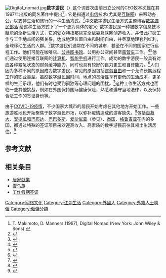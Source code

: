 [[File:Digital_nomad.jpg|thumb]]'''数字游民'''（{{lang-en|Digital Nomads}}）这个词首次由前日立公司的CEO牧本次雄在其1997年出版的同名著作中提出<ref>T. Makimoto, D. Manners (1997), Digital Nomad (New York: John Wiley & Sons).</ref>。它是指通过[[电信|电信]]技术(尤其是[[互联网|互联网]]）来移动办公，以支持生活和旅行的一种生活方式。<ref>{{cite web |last1= Mohn |first1= Tanya |title= How To Succeed At Becoming A Digital Nomad |url= https://www.forbes.com/sites/tanyamohn/2014/03/19/tips-for-becoming-a-successful-digital-nomad/#70f7bd682744 |access-date= 2021-02-01 |archive-date= 2021-03-08 |archive-url= https://web.archive.org/web/20210308015924/https://www.forbes.com/sites/tanyamohn/2014/03/19/tips-for-becoming-a-successful-digital-nomad/#70f7bd682744 |dead-url= no }}</ref>中文数字游民生活方式主题博客[https://jarodise.com/ 数字游民部落] {{Wayback|url=https://jarodise.com/ |date=20210128052648 }}给这种生活方式下了一个更为具体的定义: 数字游民是一种被数字信息技术赋能的全新生活方式，它的受众特指那些完全依靠互联网创造收入，并借此打破工作与工作地点间的强关系，达成地理位置自由和时间自由，并尽享地理套利红利，全球移动生活的人群。<ref>{{cite web |title= 什么是数字游民生活方式？(后疫情时代升级版扫盲贴) |url= https://jarodise.com/the-ultimate-guide-to-digital-nomad-lifestyle-2022-post-pandemic-version}}</ref>数字游民们通常在不同的城市，甚至在不同的国家进行远程工作。他们可能在咖啡店、[[公共图书馆|公共图书馆]]、公用办公空间甚至[[露营车|露营车]]工作。<ref>{{cite web |title= Digital Nomad Definition |url= http://sassyzengirl.com/digital-nomad-definition/ |access-date= 24 August 2016 |archive-date= 2021-02-24 |archive-url= https://web.archive.org/web/20210224074031/https://sassyzengirl.com/digital-nomad-definition/ |dead-url= no }}</ref><ref>{{cite web |url= https://diydifm.com/blog/how-to-become-a-digital-nomad |title= How to become a digital nomad |work= DIY DIFM |access-date= November 19, 2017 |archive-date= 2018-08-01 |archive-url= https://web.archive.org/web/20180801220901/https://diydifm.com/blog/how-to-become-a-digital-nomad |dead-url= no }}</ref>他们通过使用连接互联网的[[计算机|计算机]]、[[智能手机|智能手机]]进行工作。成功的数字游民一般具有对应各种紧急状态的财务缓冲能力，同时也具有较好的自力更生和自律能力。<ref>{{cite journal |last1=Cook |first1=Dave |title=The freedom trap: digital nomads and the use of disciplining practices to manage work/leisure boundaries |journal=Information Technology & Tourism |date=12 March 2020}}</ref>人们因为多种不同的原因成为数字游民，常见的原因包括[[财务自由|财务自由]]和一个允许长期远程工作的职业类型。虽然数字游民因时间、地点的灵活性享有更低的生活成本、更多样的生活乐趣，他们有时也受到孤独等心理问题的困扰。<ref>{{Cite news|last=Moss|first=Jennifer|date=2018-11-30|title=Helping Remote Workers Avoid Loneliness and Burnout|work=Harvard Business Review|url=https://hbr.org/2018/11/helping-remote-workers-avoid-loneliness-and-burnout|access-date=2020-06-12|issn=0017-8012|archive-date=2021-03-08|archive-url=https://web.archive.org/web/20210308184726/https://hbr.org/2018/11/helping-remote-workers-avoid-loneliness-and-burnout|dead-url=no}}</ref>这种工作生活方式也面临一些其他挑战，例如在外国保持国际健康保险，熟悉和遵守当地法律，以及保持合法工作的签证身份等。

由于[[2019冠状病毒病疫情|COVID-19疫情]]，不少国家大城市的居民开始考虑在其他地方开始工作。一些旅游胜地也开始聚焦于数字游民市场，以弥补疫情造成的游客缺失。<ref>{{Cite news | url = https://www.scmp.com/lifestyle/travel-leisure/article/3109717/digital-nomads-find-opportunities-during-coronavirus | title = Digital nomads find opportunities during the coronavirus pandemic, and adjust to living in one place rather than travelling | work = SCMP | date = 2020-11-15 | accessdate = 2021-01-31 | archive-date = 2021-02-02 | archive-url = https://web.archive.org/web/20210202041035/https://www.scmp.com/lifestyle/travel-leisure/article/3109717/digital-nomads-find-opportunities-during-coronavirus | dead-url = no }}</ref>包括[[百慕大|百慕大]]、[[安提瓜和巴布达|安提瓜和巴布达]]、[[巴巴多斯|巴巴多斯]]、[[爱沙尼亚|爱沙尼亚]]（参见{{Link-en|爱沙尼亚e居民签证|e-Residency of Estonia|}}）、[[泰国|泰国]]、[[格鲁吉亚|格鲁吉亚]]在内的多国，都通过特殊的签证项目来欢迎高收入、高素质的数字游民前往其领土生活居住。<ref>{{Cite news | url = https://www.independent.co.uk/travel/news-and-advice/remote-working-digital-nomads-visas-coronavirus-b419696.html | title = REMOTE WORKING: BEST VISAS AROUND THE WORLD FOR ADVENTUROUS DIGITAL NOMADS | work = Independent | date = 2020-10-22 | accessdate = 2021-01-31 | archive-date = 2021-01-11 | archive-url = https://web.archive.org/web/20210111133730/https://www.independent.co.uk/travel/news-and-advice/remote-working-digital-nomads-visas-coronavirus-b419696.html | dead-url = no }}</ref>

== 参考文献 ==
{{Reflist}}

== 相关条目 ==
* [[居家就業|居家就業]]
* [[雪鸟族|雪鸟族]]
* [[工作假期签证|工作假期签证]]

[[Category:网络文化|Category:网络文化]]
[[Category:江湖生活|Category:江湖生活]]
[[Category:外國人|Category:外國人]]
[[Category:外籍人士聘僱|Category:外籍人士聘僱]]
[[Category:僱傭分類|Category:僱傭分類]]